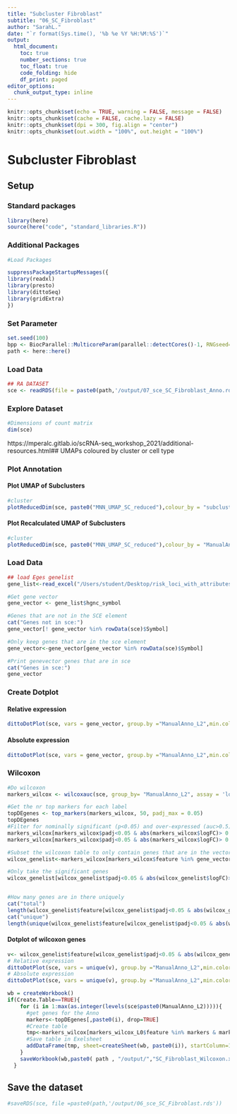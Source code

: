 ```yaml
---
title: "Subcluster Fibroblast"
subtitle: "06_SC_Fibroblast"
author: "SarahL."
date: "`r format(Sys.time(), '%b %e %Y %H:%M:%S')`"
output: 
  html_document:
    toc: true
    number_sections: true   
    toc_float: true
    code_folding: hide
    df_print: paged
editor_options:
  chunk_output_type: inline
---
```


```r
knitr::opts_chunk$set(echo = TRUE, warning = FALSE, message = FALSE)
knitr::opts_chunk$set(cache = FALSE, cache.lazy = FALSE)
knitr::opts_chunk$set(dpi = 300, fig.align = "center")
knitr::opts_chunk$set(out.width = "100%", out.height = "100%")
```


# Subcluster Fibroblast

## Setup

### Standard packages

```r
library(here)
source(here("code", "standard_libraries.R"))
```

### Additional Packages


```r
#Load Packages

suppressPackageStartupMessages({
library(readxl)
library(presto)
library(dittoSeq)
library(gridExtra)
})

```

### Set Parameter

```r
set.seed(100)
bpp <- BiocParallel::MulticoreParam(parallel::detectCores()-1, RNGseed=100)
path <- here::here()
```


### Load Data

```r
## RA DATASET
sce <- readRDS(file = paste0(path,'/output/07_sce_SC_Fibroblast_Anno.rds'))

```

### Explore Dataset

```r
#Dimensions of count matrix
dim(sce)
```

https://mperalc.gitlab.io/scRNA-seq_workshop_2021/additional-resources.html## UMAPs coloured by cluster or cell type

### Plot Annotation {.tabset}

#### Plot UMAP of Subclusters 

```r
#cluster
plotReducedDim(sce, paste0("MNN_UMAP_SC_reduced"),colour_by = "subcluster", text_by="subcluster") +labs(title=paste0("SubCluster"),subtitle="Colored by clustering")
```

#### Plot Recalculated UMAP of Subclusters 

```r
#cluster
plotReducedDim(sce, paste0("MNN_UMAP_SC_reduced"),colour_by = "ManualAnno_L2", text_by="ManualAnno_L2") +labs(title="SubCluster ",subtitle="Colored by clustering")
```



### Load Data

```r
## load Eges genelist
gene_list<-read_excel("/Users/student/Desktop/risk_loci_with_attributes_stimulation_and_expression.xlsx")

```


```r
#Get gene vector
gene_vector <- gene_list$hgnc_symbol

#Genes that are not in the SCE element
cat("Genes not in sce:")
gene_vector[! gene_vector %in% rowData(sce)$Symbol]

#Only keep genes that are in the sce element
gene_vector<-gene_vector[gene_vector %in% rowData(sce)$Symbol]

#Print genevector genes that are in sce
cat("Genes in sce:")
gene_vector
```


### Create Dotplot

#### Relative expression
```r
dittoDotPlot(sce, vars = gene_vector, group.by ="ManualAnno_L2",min.color="lightgrey", max.color="blue",min.percent=0.1,ylab=NULL)
```

#### Absolute expression
```r
dittoDotPlot(sce, vars = gene_vector, group.by ="ManualAnno_L2",min.color="lightgrey", max.color="blue",min.percent=0.1,ylab=NULL,scale = FALSE)
```



### Wilcoxon
```r
#Do wilcoxon
markers_wilcox <- wilcoxauc(sce, group_by= "ManualAnno_L2", assay = 'logcounts')

#Get the nr top markers for each label
topDEgenes <- top_markers(markers_wilcox, 50, padj_max = 0.05)
topDEgenes
#Filter for nominally significant (p<0.05) and over-expressed (auc>0.5)
markers_wilcox[markers_wilcox$padj<0.05 & abs(markers_wilcox$logFC)> 0.1,, drop=F]
markers_wilcox[markers_wilcox$padj<0.05 & abs(markers_wilcox$logFC)> 0.1 & abs(markers_wilcox$auc)> 0.5,, drop=F]

```


```r
#Subset the wilcoxon table to only contain genes that are in the vector
wilcox_genelist<-markers_wilcox[markers_wilcox$feature %in% gene_vector,]

#Only take the significant genes
wilcox_genelist[wilcox_genelist$padj<0.05 & abs(wilcox_genelist$logFC)> 0.1 & abs(wilcox_genelist$auc)> 0.5,, drop=F]


#How many genes are in there uniquely
cat("total")
length(wilcox_genelist$feature[wilcox_genelist$padj<0.05 & abs(wilcox_genelist$logFC)> 0.01 & abs(wilcox_genelist$auc)> 0.5, drop=F])
cat("unique")
length(unique(wilcox_genelist$feature[wilcox_genelist$padj<0.05 & abs(wilcox_genelist$logFC)> 0.01 & abs(wilcox_genelist$auc)> 0.5, drop=F]))
```

#### Dotplot of wilcoxon genes
```r
v<- wilcox_genelist$feature[wilcox_genelist$padj<0.05 & abs(wilcox_genelist$logFC)> 0.1 & abs(wilcox_genelist$auc)> 0.5 & wilcox_genelist$group=="PRG4+", drop=F]
# Relative expression
dittoDotPlot(sce, vars = unique(v), group.by ="ManualAnno_L2",min.color="lightgrey", max.color="blue",min.percent=0.1,ylab=NULL)
# Absolute expression
dittoDotPlot(sce, vars = unique(v), group.by ="ManualAnno_L2",min.color="lightgrey", max.color="blue",min.percent=0.1,ylab=NULL,scale = FALSE)
```




```r

wb = createWorkbook()
if(Create.Table==TRUE){
    for (i in 1:max(as.integer(levels(sce$paste0(ManualAnno_L2))))){
      #get genes for the Anno
      markers<-topDEgenes[,paste0(i), drop=TRUE]
      #Create table
      tmp<-markers_wilcox[markers_wilcox_L0$feature %in% markers & markers_wilcox_L0$group == i,]
      #Save table in Exelsheet
      addDataFrame(tmp, sheet=createSheet(wb, paste0(i)), startColumn=1, row.names=TRUE,col.names = TRUE)
    }
    saveWorkbook(wb,paste0( path , "/output/","SC_Fibroblast_Wilcoxon.xlsx")) 
  }

```

## Save the dataset

```r
#saveRDS(sce, file =paste0(path,'/output/06_sce_SC_Fibroblast.rds'))
```
